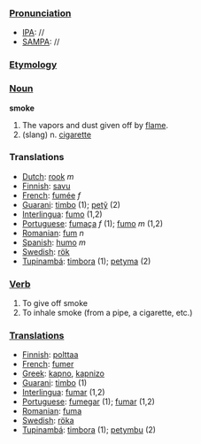 ===[[Pronunciation]]===
*[[IPA]]: //
*[[SAMPA]]: //
===[[Etymology]]===
=== [[Noun]] ===
'''smoke'''
#The vapors and dust given off by [[flame]].
# (slang) n. [[cigarette]]
=== Translations ===
*[[Dutch]]: [[rook]] ''m''
*[[Finnish]]: [[savu]]
*[[French]]: [[fumée]] ''f''
*[[Guarani]]: [[timbo]] (1); [[petỹ]] (2)
*[[Interlingua]]: [[fumo]] (1,2)
*[[Portuguese]]: [[fumaça]] ''f'' (1); [[fumo]] ''m'' (1,2)
*[[Romanian]]: [[fum]] ''n''
*[[Spanish]]: [[humo]] ''m''
*[[Swedish]]: [[rök]]
*[[Tupinambá]]: [[timbora]] (1); [[petyma]] (2)
=== [[Verb]] ===
#To give off smoke
#To inhale smoke (from a pipe, a cigarette, etc.)
===[[Translations]]===
*[[Finnish]]: [[polttaa]]
*[[French]]: [[fumer]]
*[[Greek]]: [[kapno]], [[kapnizo]]
*[[Guarani]]: [[timbo]] (1)
*[[Interlingua]]: [[fumar]] (1,2)
*[[Portuguese]]: [[fumegar]] (1); [[fumar]] (1,2)
*[[Romanian]]: [[fuma]]
*[[Swedish]]: [[röka]]
*[[Tupinambá]]: [[timbora]] (1); [[petymbu]] (2)